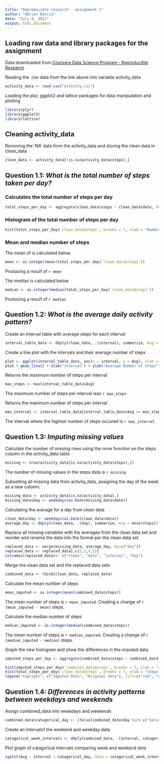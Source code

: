 ---
title: "Reproducible research - assignment 1"
author: "Adrian Marcia"
date: "July 9, 2017"
output: html_document
---

## Loading raw data and library packages for the assignment

Data downloaded from [Coursera Data Science Program - Reproducible Research ](https://d396qusza40orc.cloudfront.net/repdata%2Fdata%2Factivity.zip)

Reading the .csv data from the link above into variable activity_data  
```{r}
activity_data <- read.csv("activity.csv")
```

Loading the plyr, ggplot2 and lattice packages for data manipulation and plotting  
```{r warnings = FALSE}
library(plyr)
library(ggplot2)
library(lattice)
```

## Cleaning activity_data

Removing the 'NA' data from the activity_data and storing the clean data in clean_data
```{r}
clean_data <- activity_data[!is.na(activity_data$steps),]
```

## Question 1.1: *What is the total number of steps taken per day?*  

### Calculates the total number of steps per day
```{r}
total_steps_per_day <- aggregate(clean_data$steps ~ clean_data$date, FUN=sum, )
```

### Histogram of the total number of steps per day

```{r}
hist(total_steps_per_day$`clean_data$steps`, breaks = 7, xlab = "Number of Steps", main = "Number of steps", col = "grey")
```

### Mean and median number of steps

The mean of is calculated below
```{r}
mean <- as.integer(mean(total_steps_per_day$`clean_data$steps`))
```
Producing a resulf of `r mean`


The median is calculated below
```{r}
median <- as.integer(median(total_steps_per_day$`clean_data$steps`))
```
Producing a resulf of `r median`

## Question 1.2: *What is the average daily activity pattern?*

Create an interval table with average steps for each interval
```{r}
interval_table_data <- ddply(clean_data, .(interval), summarize, Avg = mean(steps))
```

Create a line plot with the intervals and their average number of steps
```{r}
plot <- ggplot(interval_table_data, aes(x = interval, y = Avg), xlab = "Interval", ylab="Average Number of Steps")
plot + geom_line() + xlab("Interval") + ylab("Average Number of Steps") + ggtitle("Average Number of Steps per Interval")
```

Returns the maximum number of steps per interval
```{r}
max_steps <- max(interval_table_data$Avg)
```
The maximum number of steps per interval was `r max_steps`

Returns the maximum number of steps per interval
```{r}
max_interval <- interval_table_data[interval_table_data$Avg == max_steps, 1]
```
The interval where the highest number of steps occured is `r max_interval`

## Question 1.3: *Imputing missing values*

Calculate the number of missing rows using the nrow function on the steps column in the activity_data table
```{r}
missing <- nrow(activity_data[is.na(activity_data$steps),])
```
The number of missing values in the steps data is `r missing`

Subsetting all missing data from activity_data, assigning the day of the week as a new column.
```{r}
missing_data <- activity_data[is.na(activity_data),]
missing_data$day <- weekdays(as.Date(missing_data$date))
```

Calculating the average for a day from clean data
```{r}
clean_data$day <- weekdays(as.Date(clean_data$date))
average_day <- ddply(clean_data, .(day), summarize, Avg = mean(steps))
```

Replace all missing variables with the averages from the clean data set and reorder and rename the data into the format per the clean data set
```{r}
replaced_data <- merge(missing_data, average_day, by=c("day"))
replaced_data <- replaced_data[,c(5,3,4,1)]
colnames(replaced_data)<- c("steps", "date", "interval", "day")
```

Merge the clean data set and the replaced data sets
```{r}
combined_data <- rbind(clean_data, replaced_data)
```

Calculate the mean number of steps
```{r}
mean_imputed <- as.integer(mean(combined_data$steps))
```
The mean number of steps is `r mean_imputed`. Creating a change of `r (mean_imputed - mean)` steps.

Calculate the median number of steps
```{r}
median_imputed <- as.integer(median(combined_data$steps))
```
The mean number of steps is `r median_imputed`. Creating a change of `r (median_imputed - median)` steps.

Graph the new histogram and show the differences in the imputed data
```{r}
imputed_steps_per_day <- aggregate(combined_data$steps ~ combined_data$date, FUN=sum,)

hist(imputed_steps_per_day$`combined_data$steps`, breaks = 7, xlab = "steps", main = "Total steps per day with imputed missing values", col = "red")
hist(total_steps_per_day$`clean_data$steps`, breaks = 7, xlab = "steps", main = "Total steps per day with imputed missing values", col = "grey", add = TRUE)
legend("topright", c("Imputed Data", "Original data"), fill=c("red", "grey") )
```

## Question 1.4: *Differences in activity patterns between weekdays and weekends*

Assign combined_data into weekdays and weekends
```{R}
combined_data$catagorical_day <- ifelse(combined_data$day %in% c("Saturday", "Sunday"), "Weekend", "Weekday")
```

Create an intervalof the weekend and weekday data
```{r}
catagorical_week_intervals <- ddply(combined_data, .(interval, catagorical_day), summarize, Avg = mean(steps))
```

Plot graph of catagorical intervals comparing week and weekend data
```{r}
xyplot(Avg ~ interval | catagorical_day, data = catagorical_week_intervals, type="l",  layout = c(1,2), main = "Average Steps per Interval Based on Type of Day", ylab="Average Number of Steps", xlab="Interval")
```


